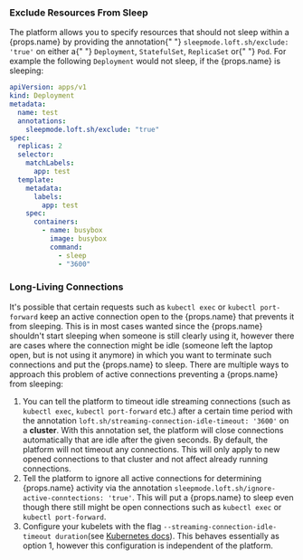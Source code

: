 ### Exclude Resources From Sleep


  The platform allows you to specify resources that should not sleep within a
  {props.name} by providing the annotation{" "}
  <code>sleepmode.loft.sh/exclude: 'true'</code> on either a{" "}
  <code>Deployment</code>, <code>StatefulSet</code>, <code>ReplicaSet</code> or{" "}
  <code>Pod</code>. For example the following <code>Deployment</code> would not
  sleep, if the {props.name} is sleeping:


```yaml
apiVersion: apps/v1
kind: Deployment
metadata:
  name: test
  annotations:
    sleepmode.loft.sh/exclude: "true"
spec:
  replicas: 2
  selector:
    matchLabels:
      app: test
  template:
    metadata:
      labels:
        app: test
    spec:
      containers:
        - name: busybox
          image: busybox
          command:
            - sleep
            - "3600"
```

### Long-Living Connections

It's possible that certain requests such as <code>kubectl exec</code> or 
<code>kubectl port-forward</code> keep an active connection open to the {props.name}
that prevents it from sleeping. This is in most cases wanted since the {props.name} 
shouldn't start sleeping when someone is still clearly using it, however there are 
cases where the connection might be idle (someone left the laptop open, but is not 
using it anymore) in which you want to terminate such connections and put the 
{props.name} to sleep.
There are multiple ways to approach this problem of active connections preventing a {props.name} from sleeping:
<ol>
<li>You can tell the platform to timeout idle streaming connections (such as <code>kubectl exec</code>, <code>kubectl port-forward</code> etc.) after a certain time period with the annotation <code>loft.sh/streaming-connection-idle-timeout: '3600'</code> on a <b>cluster</b>. With this annotation set, the platform will close connections automatically that are idle after the given seconds. By default, the platform will not timeout any connections. This will only apply to new opened connections to that cluster and not affect already running connections.</li>
<li>Tell the platform to ignore all active connections for determining {props.name} activity via the annotation <code>sleepmode.loft.sh/ignore-active-conntections: 'true'</code>. This will put a {props.name} to sleep even though there still might be open connections such as <code>kubectl exec</code> or <code>kubectl port-forward</code>.</li>
<li>Configure your kubelets with the flag <code>--streaming-connection-idle-timeout duration</code>(see <a href="https://kubernetes.io/docs/reference/command-line-tools-reference/kubelet/">Kubernetes docs</a>). This behaves essentially as option 1, however this configuration is independent of the platform.</li>
</ol>
